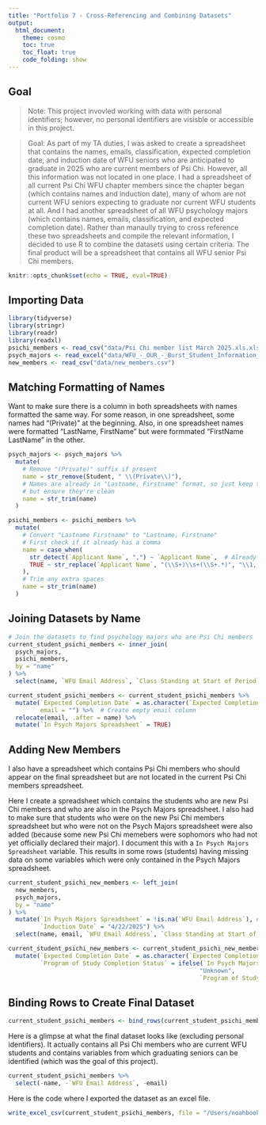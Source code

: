 ```yaml
---
title: "Portfolio 7 - Cross-Referencing and Combining Datasets"
output: 
  html_document:
    theme: cosmo
    toc: true
    toc_float: true
    code_folding: show
---
```



## Goal

> Note: This project invovled working with data with personal identifiers; however, no personal identifiers are visisble or accessible in this project.

> Goal: As part of my TA duties, I was asked to create a spreadsheet that contains the names, emails, classification, expected completion date, and induction date of WFU seniors who are anticipated to graduate in 2025 who are current members of Psi Chi. However, all this information was not located in one place. I had a spreadsheet of all current Psi Chi WFU chapter members since the chapter began (which contains names and induction date), many of whom are not current WFU seniors expecting to graduate nor current WFU students at all. And I had another spreadsheet of all WFU psychology majors (which contains names, emails, classification, and expected completion date). Rather than manaully trying to cross reference these two spreadsheets and compile the relevant information, I decided to use R to combine the datasets using certain criteria. The final product will be a spreadsheet that contains all WFU senior Psi Chi members.

```r
knitr::opts_chunk$set(echo = TRUE, eval=TRUE)
```

## Importing Data

```r
library(tidyverse)
library(stringr)
library(readr)
library(readxl)
psichi_members <- read_csv("data/Psi Chi member list March 2025.xls.xlsx - Psi Chi member list March 2025.csv")
psych_majors <- read_excel("data/WFU_-_OUR_-_Burst_Student_Information_Profile_-_by_Major_3.6.2025 Psi Chi.xlsx")
new_members <- read_csv("data/new_members.csv")
```

## Matching Formatting of Names

Want to make sure there is a column in both spreadsheets with names formatted the same way.
For some reason, in one spreadsheet, some names had "(Private)" at the beginning. Also, in one spreadsheet names were formatted "LastName, FirstName" but were formmated "FirstName LastName" in the other.

```r
psych_majors <- psych_majors %>%
  mutate(
    # Remove "(Private)" suffix if present
    name = str_remove(Student, " \\(Private\\)"),
    # Names are already in "Lastname, Firstname" format, so just keep them as is
    # but ensure they're clean
    name = str_trim(name)
  )

psichi_members <- psichi_members %>%
  mutate(
    # Convert "Lastname Firstname" to "Lastname, Firstname"
    # First check if it already has a comma
    name = case_when(
      str_detect(`Applicant Name`, ",") ~ `Applicant Name`,  # Already in "Lastname, Firstname" format
      TRUE ~ str_replace(`Applicant Name`, "(\\S+)\\s+(\\S+.*)", "\\1, \\2")  # Convert "Lastname Firstname" to "Lastname, Firstname"
    ),
    # Trim any extra spaces
    name = str_trim(name)
  )
```

## Joining Datasets by Name

```r
# Join the datasets to find psychology majors who are Psi Chi members
current_student_psichi_members <- inner_join(
  psych_majors,
  psichi_members,
  by = "name"
) %>% 
  select(name, `WFU Email Address`, `Class Standing at Start of Period`, `Program of Study Completion Status`, `Expected Completion Date`, `Induction Date`)

current_student_psichi_members <- current_student_psichi_members %>%
  mutate(`Expected Completion Date` = as.character(`Expected Completion Date`),
         email = "") %>%  # Create empty email column
  relocate(email, .after = name) %>% 
  mutate(`In Psych Majors Spreadsheet` = TRUE)
```

## Adding New Members

I also have a spreadsheet which contains Psi Chi members who should appear on the final spreadsheet but are not located in the current Psi Chi members spreadsheet.

Here I create a spreadsheet which contains the students who are new Psi Chi members and who are also in the Psych Majors spreadsheet. I also had to make sure that students who were on the new Psi Chi members spreadsheet but who were not on the Psych Majors spreadsheet were also added (because some new Psi Chi memebers were sophomors who had not yet officially declared their major). I document this with a `In Psych Majors Spreadsheet` variable. This results in some rows (students) having missing data on some variables which were only contained in the Psych Majors spreadsheet.

```r
current_student_psichi_new_members <- left_join(
  new_members,
  psych_majors,
  by = "name"
) %>% 
  mutate(`In Psych Majors Spreadsheet` = !is.na(`WFU Email Address`), # Create indicator variable
         `Induction Date` = "4/22/2025") %>% 
  select(name, email, `WFU Email Address`, `Class Standing at Start of Period`, `Program of Study Completion Status`, `Expected Completion Date`, `Induction Date`, `In Psych Majors Spreadsheet`)

current_student_psichi_new_members <- current_student_psichi_new_members %>%
  mutate(`Expected Completion Date` = as.character(`Expected Completion Date`),
         `Program of Study Completion Status` = ifelse(`In Psych Majors Spreadsheet` == FALSE, 
                                                      "Unknown", 
                                                      `Program of Study Completion Status`))
```

## Binding Rows to Create Final Dataset

```r
current_student_psichi_members <- bind_rows(current_student_psichi_members, current_student_psichi_new_members)
```

Here is a glimpse at what the final dataset looks like (excluding personal identifiers). It actually contains all Psi Chi members who are current WFU students and contains variables from which graduating seniors can be identified (which was the goal of this project).

```r
current_student_psichi_members %>% 
  select(-name, -`WFU Email Address`, -email)
```

Here is the code where I exported the dataset as an excel file.

```r
write_excel_csv(current_student_psichi_members, file = "/Users/noahbooker/Documents/Documents/TA/Office/Psi Chi/current_student_psichi_members_Spring2025.csv")
```

